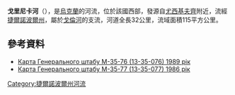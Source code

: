 {{coord|49|58|55.4|N|25|45|43.5|E|display=title}}

'''戈里尼卡河'''（{{lang-uk|Горинька}}），是[[烏克蘭|烏克蘭]]的河流，位於該國西部，發源自[[尤西基夫齊|尤西基夫齊]]附近，流經[[捷爾諾波爾州|捷爾諾波爾州]]，屬於[[戈倫河|戈倫河]]的支流，河道全長32公里，流域面積115平方公里。

==參考資料==
* [http://ucblibrary3.berkeley.edu:8085/x-ussr/100k/M-35-076.jpg Карта Генерального штабу M-35-76 (13-35-076) 1989 рік]{{dead link|date=2018年3月 |bot=InternetArchiveBot |fix-attempted=yes }}
* [http://ucblibrary3.berkeley.edu:8085/x-ussr/100k/M-35-077.jpg Карта Генерального штабу M-35-77 (13-35-077) 1986 рік]{{dead link|date=2018年3月 |bot=InternetArchiveBot |fix-attempted=yes }}

{{DEFAULTSORT:Горинька (притока Горині)}}
[[Category:捷爾諾波爾州河流|Category:捷爾諾波爾州河流]]


{{Ukraine-river-stub}}